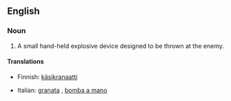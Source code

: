 ==English==

===Noun===
{{en-noun|sg=[[hand]] [[grenade]]}}

# {{military}} A small hand-held explosive device designed to be thrown at the enemy.

====Translations====
{{top}}
*Finnish: [[käsikranaatti]]
{{mid}}
*Italian: [[granata]] {{f}}, [[bomba a mano]] {{f}}
{{bottom}}